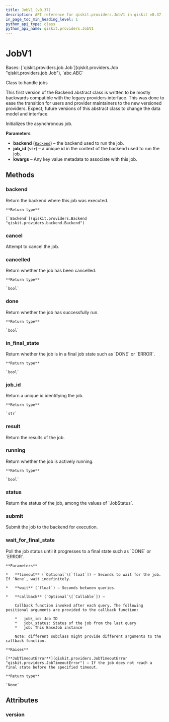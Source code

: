 ```yaml
---
title: JobV1 (v0.37)
description: API reference for qiskit.providers.JobV1 in qiskit v0.37
in_page_toc_min_heading_level: 1
python_api_type: class
python_api_name: qiskit.providers.JobV1
---
```


# JobV1

<Class id="qiskit.providers.JobV1" isDedicatedPage={true} github="https://github.com/qiskit/qiskit/tree/stable/0.21/qiskit/providers/job.py" signature="JobV1(backend, job_id, **kwargs)" modifiers="class">
  Bases: [`qiskit.providers.job.Job`](qiskit.providers.Job "qiskit.providers.job.Job"), `abc.ABC`

  Class to handle jobs

  This first version of the Backend abstract class is written to be mostly backwards compatible with the legacy providers interface. This was done to ease the transition for users and provider maintainers to the new versioned providers. Expect, future versions of this abstract class to change the data model and interface.

  Initializes the asynchronous job.

  **Parameters**

  *   **backend** ([`Backend`](qiskit.providers.Backend "qiskit.providers.backend.Backend")) – the backend used to run the job.
  *   **job\_id** (`str`) – a unique id in the context of the backend used to run the job.
  *   **kwargs** – Any key value metadata to associate with this job.

  ## Methods

  <span id="qiskit-providers-jobv1-backend" />

  ### backend

  <Function id="qiskit.providers.JobV1.backend" signature="JobV1.backend()">
    Return the backend where this job was executed.

    **Return type**

    [`Backend`](qiskit.providers.Backend "qiskit.providers.backend.Backend")
  </Function>

  <span id="qiskit-providers-jobv1-cancel" />

  ### cancel

  <Function id="qiskit.providers.JobV1.cancel" signature="JobV1.cancel()">
    Attempt to cancel the job.
  </Function>

  <span id="qiskit-providers-jobv1-cancelled" />

  ### cancelled

  <Function id="qiskit.providers.JobV1.cancelled" signature="JobV1.cancelled()">
    Return whether the job has been cancelled.

    **Return type**

    `bool`
  </Function>

  <span id="qiskit-providers-jobv1-done" />

  ### done

  <Function id="qiskit.providers.JobV1.done" signature="JobV1.done()">
    Return whether the job has successfully run.

    **Return type**

    `bool`
  </Function>

  <span id="qiskit-providers-jobv1-in-final-state" />

  ### in\_final\_state

  <Function id="qiskit.providers.JobV1.in_final_state" signature="JobV1.in_final_state()">
    Return whether the job is in a final job state such as `DONE` or `ERROR`.

    **Return type**

    `bool`
  </Function>

  <span id="qiskit-providers-jobv1-job-id" />

  ### job\_id

  <Function id="qiskit.providers.JobV1.job_id" signature="JobV1.job_id()">
    Return a unique id identifying the job.

    **Return type**

    `str`
  </Function>

  <span id="qiskit-providers-jobv1-result" />

  ### result

  <Function id="qiskit.providers.JobV1.result" signature="JobV1.result()" modifiers="abstract">
    Return the results of the job.
  </Function>

  <span id="qiskit-providers-jobv1-running" />

  ### running

  <Function id="qiskit.providers.JobV1.running" signature="JobV1.running()">
    Return whether the job is actively running.

    **Return type**

    `bool`
  </Function>

  <span id="qiskit-providers-jobv1-status" />

  ### status

  <Function id="qiskit.providers.JobV1.status" signature="JobV1.status()" modifiers="abstract">
    Return the status of the job, among the values of `JobStatus`.
  </Function>

  <span id="qiskit-providers-jobv1-submit" />

  ### submit

  <Function id="qiskit.providers.JobV1.submit" signature="JobV1.submit()" modifiers="abstract">
    Submit the job to the backend for execution.
  </Function>

  <span id="qiskit-providers-jobv1-wait-for-final-state" />

  ### wait\_for\_final\_state

  <Function id="qiskit.providers.JobV1.wait_for_final_state" signature="JobV1.wait_for_final_state(timeout=None, wait=5, callback=None)">
    Poll the job status until it progresses to a final state such as `DONE` or `ERROR`.

    **Parameters**

    *   **timeout** (`Optional`\[`float`]) – Seconds to wait for the job. If `None`, wait indefinitely.

    *   **wait** (`float`) – Seconds between queries.

    *   **callback** (`Optional`\[`Callable`]) –

        Callback function invoked after each query. The following positional arguments are provided to the callback function:

        *   job\_id: Job ID
        *   job\_status: Status of the job from the last query
        *   job: This BaseJob instance

        Note: different subclass might provide different arguments to the callback function.

    **Raises**

    [**JobTimeoutError**](qiskit.providers.JobTimeoutError "qiskit.providers.JobTimeoutError") – If the job does not reach a final state before the specified timeout.

    **Return type**

    `None`
  </Function>

  ## Attributes

  ### version

  <Attribute id="qiskit.providers.JobV1.version" attributeValue="1" />
</Class>

